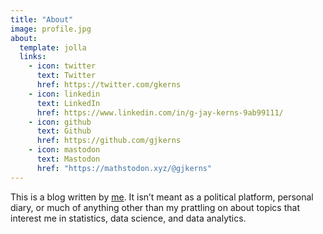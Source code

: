 ```yaml
---
title: "About"
image: profile.jpg
about:
  template: jolla
  links:
    - icon: twitter
      text: Twitter
      href: https://twitter.com/gkerns
    - icon: linkedin
      text: LinkedIn
      href: https://www.linkedin.com/in/g-jay-kerns-9ab99111/
    - icon: github
      text: Github
      href: https://github.com/gjkerns
    - icon: mastodon
      text: Mastodon
      href: "https://mathstodon.xyz/@gjkerns"
---
```


This is a blog written by [me](https://gkerns.people.ysu.edu/). It isn't meant as a political platform, personal diary, or much of anything other than my prattling on about topics that interest me in statistics, data science, and data analytics.
